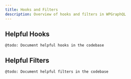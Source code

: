 ```yaml
---
title: Hooks and Filters
description: Overview of hooks and filters in WPGraphQL
---
```


## Helpful Hooks

`@todo: Document helpful hooks in the codebase`

## Helpful Filters

`@todo: Document helpful filters in the codebase`

